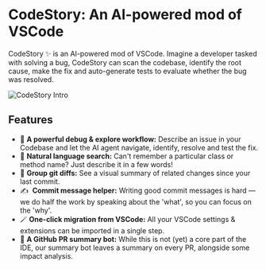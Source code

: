 # CodeStory: An AI-powered mod of VSCode

CodeStory ✨ is an AI-powered mod of VSCode. Imagine a developer tasked with solving a bug, CodeStory can scan the codebase, identify the root cause, make the fix and auto-generate tests to evaluate whether the bug was resolved.

![CodeStory Intro](/images/aide.png)

## Features

- 💫 **A powerful debug & explore workflow:** Describe an issue in your Codebase and let the AI agent navigate, identify, resolve and test the fix.
- 🔎 **Natural language search:** Can't remember a particular class or method name? Just describe it in a few words!
- 🥽 **Group git diffs:** See a visual summary of related changes since your last commit.
- ✍ ️ **Commit message helper:** Writing good commit messages is hard — we do half the work by speaking about the 'what', so you can focus on the 'why'.
- 🪄 **One-click migration from VSCode:** All your VSCode settings & extensions can be imported in a single step.
- 👀 **A GitHub PR summary bot:** While this is not (yet) a core part of the IDE, our summary bot leaves a summary on every PR, alongside some impact analysis.
